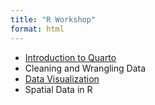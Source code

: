 ```yaml
---
title: "R Workshop"
format: html
---
```


- [Introduction to Quarto](intro_2_quarto.html)
- Cleaning and Wrangling Data
- [Data Visualization](data-visualization.html)
- Spatial Data in R